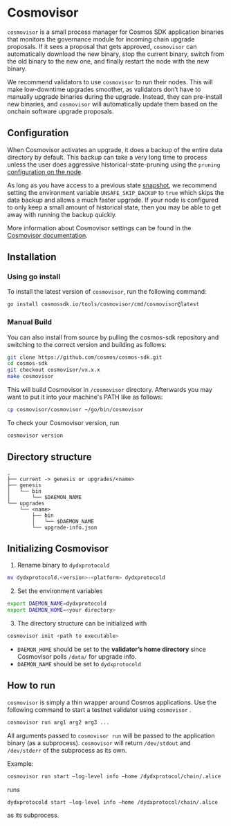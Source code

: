 # Cosmovisor

`cosmovisor` is a small process manager for Cosmos SDK application binaries that monitors the governance module for incoming chain upgrade proposals. If it sees a proposal that gets approved, `cosmovisor` can automatically download the new binary, stop the current binary, switch from the old binary to the new one, and finally restart the node with the new binary.

We recommend validators to use `cosmovisor` to run their nodes. This will make low-downtime upgrades smoother, as validators don’t have to manually upgrade binaries during the upgrade. Instead, they can pre-install new binaries, and `cosmovisor` will automatically update them based on the onchain software upgrade proposals.

## Configuration

When Cosmovisor activates an upgrade, it does a backup of the entire data directory by default. This backup can take a very long time to process unless the user does aggressive historical-state-pruning using the `pruning` [configuration on the node](../required_node_configs.md).

As long as you have access to a previous state [snapshot](../snapshots.md), we recommend setting the environment variable `UNSAFE_SKIP_BACKUP` to `true` which skips the data backup and allows a much faster upgrade. If your node is configured to only keep a small amount of historical state, then you may be able to get away with running the backup quickly.

More information about Cosmovisor settings can be found in the [Cosmovisor documentation](https://docs.cosmos.network/main/build/tooling/cosmovisor).

## Installation

### Using go install

To install the latest version of `cosmovisor`, run the following command:

```bash
go install cosmossdk.io/tools/cosmovisor/cmd/cosmovisor@latest
```

### Manual Build

You can also install from source by pulling the cosmos-sdk repository and switching to the correct version and building as follows:

```bash
git clone https://github.com/cosmos/cosmos-sdk.git
cd cosmos-sdk
git checkout cosmovisor/vx.x.x
make cosmovisor
```

This will build Cosmovisor in `/cosmovisor`
 directory. Afterwards you may want to put it into your machine's PATH like as follows:

```bash
cp cosmovisor/cosmovisor ~/go/bin/cosmovisor
```

To check your Cosmovisor version, run

```bash
cosmovisor version
```

## Directory structure

```
.
├── current -> genesis or upgrades/<name>
├── genesis
│   └── bin
│       └── $DAEMON_NAME
└── upgrades
    └── <name>
        ├── bin
        │   └── $DAEMON_NAME
        └── upgrade-info.json
```

## Initializing Cosmovisor

1. Rename binary to `dydxprotocold`

```bash
mv dydxprotocold.<version>-<platform> dydxprotocold
```

2. Set the environment variables

```bash
export DAEMON_NAME=dydxprotocold
export DAEMON_HOME=<your directory>
```

3. The directory structure can be initialized with

```bash
cosmovisor init <path to executable>
```

- `DAEMON_HOME` should be set to the **validator’s home directory** since Cosmovisor polls `/data/` for upgrade info.
- `DAEMON_NAME` should be set to `dydxprotocold`

## How to run

`cosmovisor` is simply a thin wrapper around Cosmos applications. Use the following command to start a testnet validator using `cosmovisor` .

```bash
cosmovisor run arg1 arg2 arg3 ...
```

All arguments passed to `cosmovisor run` will be passed to the application binary (as a subprocess). `cosmovisor` will return `/dev/stdout` and  `/dev/stderr` of the subprocess as its own.

Example:

```bash
cosmovisor run start —log-level info —home /dydxprotocol/chain/.alice
```

runs

```bash
dydxprotocold start —log-level info —home /dydxprotocol/chain/.alice
```

as its subprocess.